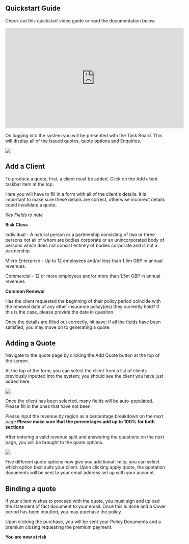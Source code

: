 ## Quickstart Guide

Check out this quickstart video guide or read the documentation below.

<iframe width="560" height="315" src="https://www.youtube.com/embed/BWTwzIiIIoc" title="YouTube video player" frameborder="0" allow="accelerometer; autoplay; clipboard-write; encrypted-media; gyroscope; picture-in-picture; web-share" allowfullscreen></iframe>


On logging into the system you will be presented with the Task Board.
This will display all of the issued quotes, quote options and Enquiries. 

![](../public/taskboard.png)




## Add a Client

To produce a quote, first, a client must be added. Click on the Add client taskbar item at the top.

Here you will have to fill in a form with all of the client's details. It is important to make sure these details are correct, otherwise incorrect details could
invalidate a quote.

*Key Fields to note*

**Risk Class** 

Individual - A natural person or a partnership consisting of two or three persons not all of whom are bodies corporate or an unincorporated body of persons which does not consist entirely of bodies corporate and is not a partnership.

Micro Enterprise - Up to 12 employees and/or less than 1.5m GBP in annual revenues.

Commercial - 12 or more employees and/or more than 1.5m GBP in annual revenues

**Common Renewal**

Has the client requested the beginning of their policy period coincide with the renewal date of any other insurance policy(ies) they currently hold? If this is the case, please provide the date in question.

Once the details are filled out correctly, hit save; if all the fields have been satisfied, 
you may move on to generating a quote.



## Adding a Quote

Navigate to the quote page by clicking the Add Quote button at the top of the screen.

At the top of the form, you can select the client from a list of clients previously inputted into the system; you should see the client you have just added here.

![](../public/quotedetails.png)

Once the client has been selected, many fields will be auto-populated. Please fill in the ones that have not been.

Please input the revenue by region as a percentage breakdown on the next page 
**Please make sure that the percentages add up to 100% for both sections**

After entering a valid revenue split and answering the questions on the next page, you will be brought to the quote options.

![](../public/quoteoptions.png)

Five different quote options now give you additional limits; you can select which option best suits your client.
Upon clicking apply quote, the quotation documents will be sent to your email address set up with your account.



## Binding a quote

If your client wishes to proceed with the quote, you must sign and upload the statement of fact document to your email.
Once this is done and a Cover period has been inputted, you may purchase the policy.

Upon clicking the purchase, you will be sent your Policy Documents and a premium closing requesting the premium payment.

**You are now at risk**